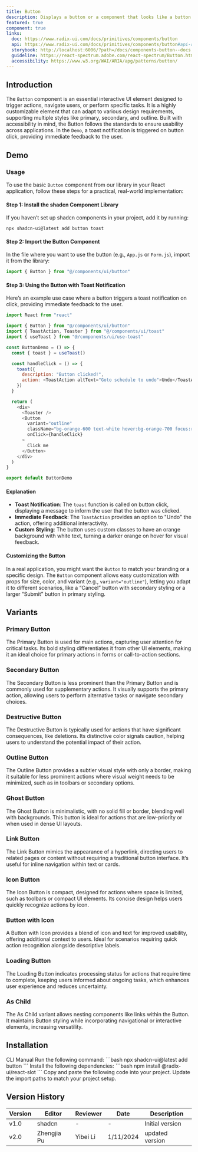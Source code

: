 ```yaml
---
title: Button
description: Displays a button or a component that looks like a button.
featured: true
component: true
links:
  doc: https://www.radix-ui.com/docs/primitives/components/button
  api: https://www.radix-ui.com/docs/primitives/components/button#api-reference
  storybook: http://localhost:6006/?path=/docs/components-button--docs
  guideline: https://react-spectrum.adobe.com/react-spectrum/Button.html
  accessibility: https://www.w3.org/WAI/ARIA/apg/patterns/button/
---
```


## Introduction

The `Button` component is an essential interactive UI element designed to trigger actions, navigate users, or perform specific tasks. It is a highly customizable element that can adapt to various design requirements, supporting multiple styles like primary, secondary, and outline. Built with accessibility in mind, the Button follows the standards to ensure usability across applications. In the `Demo`, a toast notification is triggered on button click, providing immediate feedback to the user.

## Demo

<ComponentPreview
  name="button-demo"
  description="A button in its default style"
/>

### Usage

To use the basic `Button` component from our library in your React application, follow these steps for a practical, real-world implementation:

#### Step 1: Install the shadcn Component Library

If you haven’t set up shadcn components in your project, add it by running:

```shell
npx shadcn-ui@latest add button toast
```

#### Step 2: Import the Button Component

In the file where you want to use the button (e.g., `App.js` or `Form.js`), import it from the library:

```javascript
import { Button } from "@/components/ui/button"
```

#### Step 3: Using the Button with Toast Notification

Here’s an example use case where a button triggers a toast notification on click, providing immediate feedback to the user.

```javascript
import React from "react"

import { Button } from "@/components/ui/button"
import { ToastAction, Toaster } from "@/components/ui/toast"
import { useToast } from "@/components/ui/use-toast"

const ButtonDemo = () => {
  const { toast } = useToast()

  const handleClick = () => {
    toast({
      description: "Button clicked!",
      action: <ToastAction altText="Goto schedule to undo">Undo</ToastAction>,
    })
  }

  return (
    <div>
      <Toaster />
      <Button
        variant="outline"
        className="bg-orange-600 text-white hover:bg-orange-700 focus:ring-orange-600"
        onClick={handleClick}
      >
        Click me
      </Button>
    </div>
  )
}

export default ButtonDemo
```

#### Explanation

- **Toast Notification**: The `toast` function is called on button click, displaying a message to inform the user that the button was clicked.
- **Immediate Feedback**: The `ToastAction` provides an option to "Undo" the action, offering additional interactivity.
- **Custom Styling**: The button uses custom classes to have an orange background with white text, turning a darker orange on hover for visual feedback.

#### Customizing the Button

In a real application, you might want the `Button` to match your branding or a specific design. The `Button` component allows easy customization with props for size, color, and variant (e.g., `variant="outline"`), letting you adapt it to different scenarios, like a “Cancel” button with secondary styling or a larger “Submit” button in primary styling.

## Variants

### Primary Button

<ComponentPreview name="button-demo" description="A button in primary style" />
The Primary Button is used for main actions, capturing user attention for critical
tasks. Its bold styling differentiates it from other UI elements, making it an ideal
choice for primary actions in forms or call-to-action sections.

### Secondary Button

<ComponentPreview
  name="button-secondary"
  description="A button in secondary style"
/>
The Secondary Button is less prominent than the Primary Button and is commonly used
for supplementary actions. It visually supports the primary action, allowing users
to perform alternative tasks or navigate secondary choices.

### Destructive Button

<ComponentPreview
  name="button-destructive"
  description="A button in destructive style"
/>
The Destructive Button is typically used for actions that have significant consequences,
like deletions. Its distinctive color signals caution, helping users to understand
the potential impact of their action.

### Outline Button

<ComponentPreview
  name="button-outline"
  description="A button in outline style"
/>
The Outline Button provides a subtler visual style with only a border, making it
suitable for less prominent actions where visual weight needs to be minimized, such
as in toolbars or secondary options.

### Ghost Button

<ComponentPreview name="button-ghost" description="A button in ghost style" />
The Ghost Button is minimalistic, with no solid fill or border, blending well with
backgrounds. This button is ideal for actions that are low-priority or when used
in dense UI layouts.

### Link Button

<ComponentPreview name="button-link" description="A button in link style" />
The Link Button mimics the appearance of a hyperlink, directing users to related
pages or content without requiring a traditional button interface. It’s useful for
inline navigation within text or cards.

### Icon Button

<ComponentPreview name="button-icon" description="A button with an icon only" />
The Icon Button is compact, designed for actions where space is limited, such as
toolbars or compact UI elements. Its concise design helps users quickly recognize
actions by icon.

### Button with Icon

<ComponentPreview
  name="button-with-icon"
  description="A button with text and an icon"
/>
A Button with Icon provides a blend of icon and text for improved usability, offering
additional context to users. Ideal for scenarios requiring quick action recognition
alongside descriptive labels.

### Loading Button

<ComponentPreview
  name="button-loading"
  description="A button with a loading indicator"
/>
The Loading Button indicates processing status for actions that require time to complete,
keeping users informed about ongoing tasks, which enhances user experience and reduces
uncertainty.

### As Child

<ComponentPreview
  name="button-as-child"
  description="A button wrapping a custom Link component"
/>
The As Child variant allows nesting components like links within the Button. It maintains
Button styling while incorporating navigational or interactive elements, increasing
versatility.

## Installation

<Tabs defaultValue="cli">
  <TabsList>
    <TabsTrigger value="cli">CLI</TabsTrigger>
    <TabsTrigger value="manual">Manual</TabsTrigger>
  </TabsList>
  <TabsContent value="cli">
    <Steps>
      <Step>Run the following command:</Step>
      ```bash npx shadcn-ui@latest add button ```
    </Steps>
  </TabsContent>
  <TabsContent value="manual">
    <Steps>
      <Step>Install the following dependencies:</Step>
      ```bash npm install @radix-ui/react-slot ```
      <Step>Copy and paste the following code into your project.</Step>
      <ComponentSource name="button" />
      <Step>Update the import paths to match your project setup.</Step>
    </Steps>
  </TabsContent>
</Tabs>

## Version History

| Version | Editor      | Reviewer | Date      | Description     |
| ------- | ----------- | -------- | --------- | --------------- |
| v1.0    | shadcn      | -        | -         | Initial version |
| v2.0    | Zhengjia Pu | Yibei Li | 1/11/2024 | updated version |
